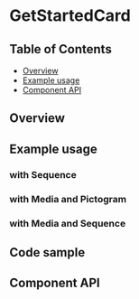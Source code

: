 
# GetStartedCard

## Table of Contents

- [Overview](#overview)
- [Example usage](#example-usage)
- [Component API](#component-api)

## Overview

<Canvas>
  <Story of={stories.Default} />
</Canvas>

## Example usage

### with Sequence

<Canvas>
  <Story of={stories.withSequence} />
</Canvas>

### with Media and Pictogram

<Canvas>
  <Story of={stories.withMediaAndPictogram} />
</Canvas>

### with Media and Sequence

<Canvas>
  <Story of={stories.withMediaAndSequence} />
</Canvas>

## Code sample

<CodesandboxLink exampleDirectory="GetStartedCard" />

## Component API

<Controls />
